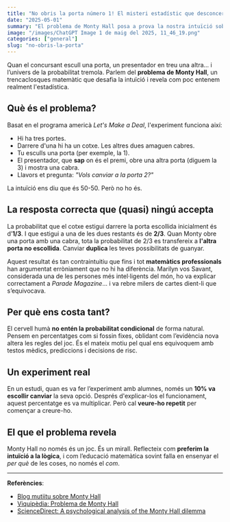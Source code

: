 ```yaml
---
title: "No obris la porta número 1! El misteri estadístic que desconcerta al món"
date: "2025-05-01"
summary: "El problema de Monty Hall posa a prova la nostra intuïció sobre probabilitat. Canviar de porta duplica les opcions de guanyar!"
image: "/images/ChatGPT Image 1 de maig del 2025, 11_46_19.png" 
categories: ["general"]
slug: "no-obris-la-porta"
---
```


Quan el concursant escull una porta, un presentador en treu una altra... i l’univers de la probabilitat tremola. Parlem del **problema de Monty Hall**, un trencaclosques matemàtic que desafia la intuïció i revela com poc entenem realment l'estadística.

## Què és el problema?

Basat en el programa americà *Let's Make a Deal*, l'experiment funciona així:

- Hi ha tres portes.
- Darrere d'una hi ha un cotxe. Les altres dues amaguen cabres.
- Tu esculls una porta (per exemple, la 1).
- El presentador, que **sap** on és el premi, obre una altra porta (diguem la 3) i mostra una cabra.
- Llavors et pregunta: *"Vols canviar a la porta 2?"*

La intuïció ens diu que és 50-50. Però no ho és.

## La resposta correcta que (quasi) ningú accepta

La probabilitat que el cotxe estigui darrere la porta escollida inicialment és d’**1/3**. I que estigui a una de les dues restants és de **2/3**. Quan Monty obre una porta amb una cabra, tota la probabilitat de 2/3 es transfereix a **l'altra porta no escollida**. Canviar **duplica** les teves possibilitats de guanyar.

Aquest resultat és tan contraintuitiu que fins i tot **matemàtics professionals** han argumentat erròniament que no hi ha diferència. Marilyn vos Savant, considerada una de les persones més intel·ligents del món, ho va explicar correctament a *Parade Magazine*... i va rebre milers de cartes dient-li que s’equivocava.

## Per què ens costa tant?

El cervell humà **no entén la probabilitat condicional** de forma natural. Pensem en percentatges com si fossin fixes, oblidant com l’evidència nova altera les regles del joc. És el mateix motiu pel qual ens equivoquem amb testos mèdics, prediccions i decisions de risc.

## Un experiment real

En un estudi, quan es va fer l’experiment amb alumnes, només un **10% va escollir canviar** la seva opció. Després d'explicar-los el funcionament, aquest percentatge es va multiplicar. Però cal **veure-ho repetit** per començar a creure-ho.

## El que el problema revela

Monty Hall no només és un joc. És un mirall. Reflecteix com **preferim la intuïció a la lògica**, i com l’educació matemàtica sovint falla en ensenyar el *per què* de les coses, no només el *com*.

---

**Referències**:

- [Blog mutiitu sobre Monty Hall](https://blog.mutiitu.com/articles/5)
- [Viquipèdia: Problema de Monty Hall](https://ca.wikipedia.org/wiki/Problema_de_Monty_Hall)
- [ScienceDirect: A psychological analysis of the Monty Hall dilemma](https://www.sciencedirect.com/science/article/pii/S2351978915009087)
